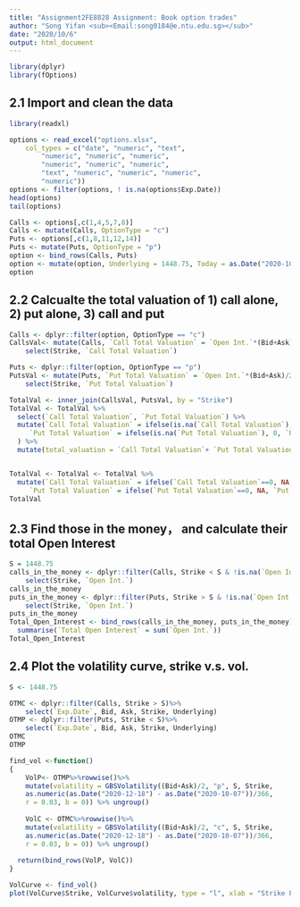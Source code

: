 ```yaml
---
title: "Assignment2FE8828 Assignment: Book option trades"
author: "Song Yifan <sub><Email:song0184@e.ntu.edu.sg></sub>"
date: "2020/10/6"
output: html_document
---
```


```r
library(dplyr)
library(fOptions)
```

## 2.1 Import and clean the data
```r
library(readxl)

options <- read_excel("options.xlsx",
    col_types = c("date", "numeric", "text",
        "numeric", "numeric", "numeric",
        "numeric", "numeric", "numeric",
        "text", "numeric", "numeric", "numeric",
        "numeric"))
options <- filter(options, ! is.na(options$Exp.Date))
head(options)
tail(options)
```
```r
Calls <- options[,c(1,4,5,7,8)]
Calls <- mutate(Calls, OptionType = "c")
Puts <- options[,c(1,8,11,12,14)]
Puts <- mutate(Puts, OptionType = "p")
option <- bind_rows(Calls, Puts)
option <- mutate(option, Underlying = 1448.75, Today = as.Date("2020-10-07"))
option
```

## 2.2 Calcualte the total valuation of 1) call alone, 2) put alone, 3) call and put
```r
Calls <- dplyr::filter(option, OptionType == "c")
CallsVal<- mutate(Calls, `Call Total Valuation` = `Open Int.`*(Bid+Ask)/2)%>%
    select(Strike, `Call Total Valuation`)

Puts <- dplyr::filter(option, OptionType == "p")
PutsVal <- mutate(Puts, `Put Total Valuation` = `Open Int.`*(Bid+Ask)/2)%>%
    select(Strike, `Put Total Valuation`)

TotalVal <- inner_join(CallsVal, PutsVal, by = "Strike")
TotalVal <- TotalVal %>%
  select(`Call Total Valuation`, `Put Total Valuation`) %>%
  mutate(`Call Total Valuation` = ifelse(is.na(`Call Total Valuation`),0, `Call Total Valuation`),
     `Put Total Valuation` = ifelse(is.na(`Put Total Valuation`), 0, `Put Total Valuation`)   
  ) %>%
  mutate(total_valuation = `Call Total Valuation`+ `Put Total Valuation`)


TotalVal <- TotalVal <- TotalVal %>%
  mutate(`Call Total Valuation` = ifelse(`Call Total Valuation`==0, NA, `Call Total Valuation`),
     `Put Total Valuation` = ifelse(`Put Total Valuation`==0, NA, `Put Total Valuation`))
TotalVal

```



## 2.3 Find those in the money， and calculate their total Open Interest
```r
S = 1448.75
calls_in_the_money <- dplyr::filter(Calls, Strike < S & !is.na(`Open Int.`))%>%
    select(Strike, `Open Int.`)
calls_in_the_money
puts_in_the_money <- dplyr::filter(Puts, Strike > S & !is.na(`Open Int.`))%>%
    select(Strike, `Open Int.`)
puts_in_the_money
Total_Open_Interest <- bind_rows(calls_in_the_money, puts_in_the_money) %>%
  summarise(`Total Open Interest` = sum(`Open Int.`))
Total_Open_Interest
```
## 2.4 Plot the volatility curve, strike v.s. vol.
```r
S <- 1448.75

OTMC <- dplyr::filter(Calls, Strike > S)%>%
    select(`Exp.Date`, Bid, Ask, Strike, Underlying)
OTMP <- dplyr::filter(Puts, Strike < S)%>%
    select(`Exp.Date`, Bid, Ask, Strike, Underlying)
OTMC
OTMP

find_vol <-function()
{
    VolP<- OTMP%>%rowwise()%>%
    mutate(volatility = GBSVolatility((Bid+Ask)/2, "p", S, Strike,
    as.numeric(as.Date("2020-12-18") - as.Date("2020-10-07"))/366,
    r = 0.03, b = 0)) %>% ungroup()
  
    VolC <- OTMC%>%rowwise()%>%
    mutate(volatility = GBSVolatility((Bid+Ask)/2, "c", S, Strike,
    as.numeric(as.Date("2020-12-18") - as.Date("2020-10-07"))/366,
    r = 0.03, b = 0)) %>% ungroup()
  
  return(bind_rows(VolP, VolC))
}

VolCurve <- find_vol()
plot(VolCurve$Strike, VolCurve$volatility, type = "l", xlab = "Strike Price (USD)", ylab = "Volatility", col = "steelblue3", lwd = 2)
```

